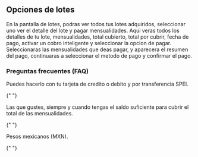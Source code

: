 ## Opciones de lotes

<Check> 
    En la pantalla de lotes, podras ver todos tus lotes adquiridos, seleccionar uno ver el detalle del lote y pagar mensualidades.
 </Check>

<Card title="Detalle del lote" icon="book-user">
  Aqui veras todos los detalles de tu lote, mensualidades, total cubierto, total por cubrir, fecha de pago, activar un cobro inteligente y seleccionar la opcion de pagar.
</Card>

<Card title="Pago" icon="credit-card">
  Seleccionaras las mensualidades que deas pagar, y aparecera el resumen del pago, continuaras a seleccionar el metodo de pago y confirmar el pago.
</Card>



### Preguntas frecuentes (FAQ)

<AccordionGroup type="multiple">
  <Accordion title="¿Con que puedo pagar mis mensualidades?">
    Puedes hacerlo con tu tarjeta de credito o debito y por transferencia SPEI.
  </Accordion>

{" "}

<Accordion title="¿Cuantas mensualidades puedo pagar?">
  Las que gustes, siempre y cuando tengas el saldo suficiente para cubrir el total de las mensualidades.
</Accordion>

{" "}

<Accordion title="¿Qué moneda se utiliza para los pagos?">
  Pesos mexicanos (MXN).
</Accordion>

{" "}

</AccordionGroup>